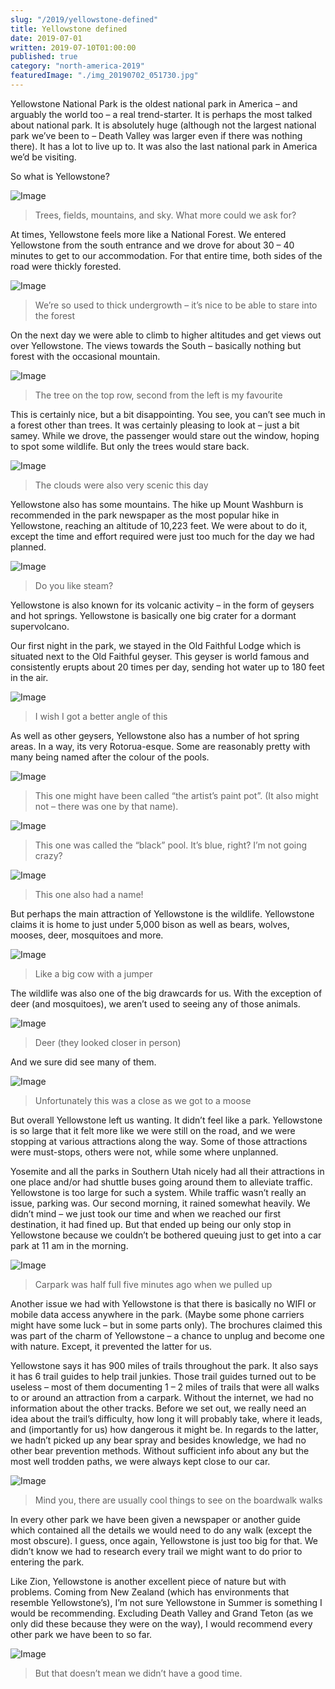 ```yaml
---
slug: "/2019/yellowstone-defined"
title: Yellowstone defined
date: 2019-07-01
written: 2019-07-10T01:00:00
published: true
category: "north-america-2019"
featuredImage: "./img_20190702_051730.jpg"
---
```


Yellowstone National Park is the oldest national park in America – and arguably the world too – a real trend-starter. It is perhaps the most talked about national park. It is absolutely huge (although not the largest national park we’ve been to – Death Valley was larger even if there was nothing there). It has a lot to live up to. It was also the last national park in America we’d be visiting.

So what is Yellowstone?

![Image](./img_20190702_053445.jpg)

> Trees, fields, mountains, and sky. What more could we ask for?

At times, Yellowstone feels more like a National Forest. We entered Yellowstone from the south entrance and we drove for about 30 – 40 minutes to get to our accommodation. For that entire time, both sides of the road were thickly forested.

![Image](./img_20190702_002512.jpg)

> We’re so used to thick undergrowth – it’s nice to be able to stare into the forest

On the next day we were able to climb to higher altitudes and get views out over Yellowstone. The views towards the South – basically nothing but forest with the occasional mountain.

![Image](./img_20190702_050148.jpg)

> The tree on the top row, second from the left is my favourite

This is certainly nice, but a bit disappointing. You see, you can’t see much in a forest other than trees. It was certainly pleasing to look at – just a bit samey. While we drove, the passenger would stare out the window, hoping to spot some wildlife. But only the trees would stare back.

![Image](./img_20190702_051730.jpg)

> The clouds were also very scenic this day

Yellowstone also has some mountains. The hike up Mount Washburn is recommended in the park newspaper as the most popular hike in Yellowstone, reaching an altitude of 10,223 feet. We were about to do it, except the time and effort required were just too much for the day we had planned.

![Image](./img_20190702_001249.jpg)

> Do you like steam?

Yellowstone is also known for its volcanic activity – in the form of geysers and hot springs. Yellowstone is basically one big crater for a dormant supervolcano.

Our first night in the park, we stayed in the Old Faithful Lodge which is situated next to the Old Faithful geyser. This geyser is world famous and consistently erupts about 20 times per day, sending hot water up to 180 feet in the air.

![Image](./img_20190701_084805.jpg)

> I wish I got a better angle of this

As well as other geysers, Yellowstone also has a number of hot spring areas. In a way, its very Rotorua-esque. Some are reasonably pretty with many being named after the colour of the pools.

![Image](./img_20190702_011239.jpg)

> This one might have been called “the artist’s paint pot”. (It also might not – there was one by that name).

![Image](./img_20190702_011834.jpg)

> This one was called the “black” pool. It’s blue, right? I’m not going crazy?

![Image](./img_20190702_000752.jpg)

> This one also had a name!

But perhaps the main attraction of Yellowstone is the wildlife. Yellowstone claims it is home to just under 5,000 bison as well as bears, wolves, mooses, deer, mosquitoes and more.

![Image](./img_20190702_021008.jpg)

> Like a big cow with a jumper

The wildlife was also one of the big drawcards for us. With the exception of deer (and mosquitoes), we aren’t used to seeing any of those animals.

![Image](./img_20190702_030010.jpg)

> Deer (they looked closer in person)

And we sure did see many of them.

![Image](./img_20190701_062015.jpg)

> Unfortunately this was a close as we got to a moose

But overall Yellowstone left us wanting. It didn’t feel like a park. Yellowstone is so large that it felt more like we were still on the road, and we were stopping at various attractions along the way. Some of those attractions were must-stops, others were not, while some where unplanned.

Yosemite and all the parks in Southern Utah nicely had all their attractions in one place and/or had shuttle buses going around them to alleviate traffic. Yellowstone is too large for such a system. While traffic wasn’t really an issue, parking was. Our second morning, it rained somewhat heavily. We didn’t mind – we just took our time and when we reached our first destination, it had fined up. But that ended up being our only stop in Yellowstone because we couldn’t be bothered queuing just to get into a car park at 11 am in the morning.

![Image](./img_20190703_002830.jpg)

> Carpark was half full five minutes ago when we pulled up

Another issue we had with Yellowstone is that there is basically no WIFI or mobile data access anywhere in the park. (Maybe some phone carriers might have some luck – but in some parts only). The brochures claimed this was part of the charm of Yellowstone – a chance to unplug and become one with nature. Except, it prevented the latter for us.

Yellowstone says it has 900 miles of trails throughout the park. It also says it has 6 trail guides to help trail junkies. Those trail guides turned out to be useless – most of them documenting 1 – 2 miles of trails that were all walks to or around an attraction from a carpark. Without the internet, we had no information about the other tracks. Before we set out, we really need an idea about the trail’s difficulty, how long it will probably take, where it leads, and (importantly for us) how dangerous it might be. In regards to the latter, we hadn’t picked up any bear spray and besides knowledge, we had no other bear prevention methods. Without sufficient info about any but the most well trodden paths, we were always kept close to our car.

![Image](./img_20190703_003740.jpg)

> Mind you, there are usually cool things to see on the boardwalk walks

In every other park we have been given a newspaper or another guide which contained all the details we would need to do any walk (except the most obscure). I guess, once again, Yellowstone is just too big for that. We didn’t know we had to research every trail we might want to do prior to entering the park.

Like Zion, Yellowstone is another excellent piece of nature but with problems. Coming from New Zealand (which has environments that resemble Yellowstone’s), I’m not sure Yellowstone in Summer is something I would be recommending. Excluding Death Valley and Grand Teton (as we only did these because they were on the way), I would recommend every other park we have been to so far.

![Image](./img_20190703_010142.jpg)

> But that doesn’t mean we didn’t have a good time.